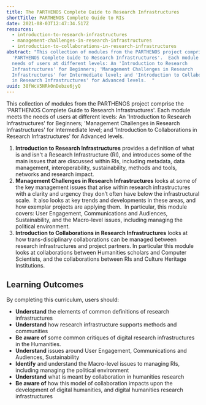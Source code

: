 ```yaml
---
title: The PARTHENOS Complete Guide to Research Infrastructures
shortTitle: PARTHENOS Complete Guide to RIs
date: 2021-08-03T12:47:34.517Z
resources:
  - introduction-to-research-infrastructures
  - management-challenges-in-research-infrastructures
  - introduction-to-collaborations-in-research-infrastructures
abstract: "This collection of modules from the PARTHENOS project comprise the
  'PARTHENOS Complete Guide to Research Infrastructures'.  Each module meets the
  needs of users at different levels: An 'Introduction to Research
  Infrastructures' for Beginners; 'Management Challenges in Research
  Infrastructures' for Intermediate level; and 'Introduction to Collaborations
  in Research Infrastructures' for Advanced levels.  "
uuid: 38fWcV5NRk0nDebze6jyQ
---
```

This collection of modules from the PARTHENOS project comprise the 'PARTHENOS Complete Guide to Research Infrastructures'.  Each module meets the needs of users at different levels: An 'Introduction to Research Infrastructures' for Beginners; 'Management Challenges in Research Infrastructures' for Intermediate level; and 'Introduction to Collaborations in Research Infrastructures' for Advanced levels.  



1. **Introduction to Research Infrastructures** provides a definition of what is and isn't a Research Infrastructure (RI), and introduces some of the main issues that are discussed within RIs, including metadata, data management, interoperability, sustainability, methods and tools, networks and research impact.
2. **Management Challenges in Research Infrastructures** looks at some of the key management issues that arise within research infrastructures with a clarity and urgency they don’t often have below the infrastructural scale.  It also looks at key trends and developments in these areas, and how exemplar projects are applying them.  In particular, this module covers: User Engagement, Communications and Audiences, Sustainability, and the Macro-level issues, including managing the political environment.
3. **Introduction to Collaborations in Research Infrastructures** looks at how trans-disciplinary collaborations can be managed between research infrastructures and project partners.  In particular this module looks at collaborations between Humanities scholars and Computer Scientists, and the collaborations between RIs and Culture Heritage Institutions.



## Learning Outcomes

By completing this curriculum, users should:

* **Understand** the elements of common definitions of research infrastructures
* **Understand** how research infrastructure supports methods and communities
* **Be aware of** some common critiques of digital research infrastructures in the Humanities.
* **Understand** issues around User Engagement, Communications and Audiences, Sustainability 
* **Identify** and understand the Macro-level issues to managing RIs, including managing the political environment
* **Understand** what is meant by collaboration in humanities research
* **Be aware of** how this model of collaboration impacts upon the development of digital humanities, and digital humanities research infrastructures